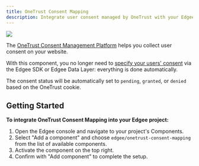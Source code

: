 ```yaml
---
title: OneTrust Consent Mapping
description: Integrate user consent managed by OneTrust with your Edgee components.
---
```


<img src="/images/banners/onetrust.png" className="rounded-lg" noZoom />


<EdgeeSdk />

The [OneTrust Consent Management Platform](https://www.onetrust.com/products/consent-management/) helps you collect user consent on your website.

With this component, you no longer need to [specify your users' consent](/services/consent/overview)
via the Edgee SDK or Edgee Data Layer: everything is done automatically.

The consent status will be automatically set to `pending`, `granted`, or `denied` based on the OneTrust cookie.

## Getting Started

**To integrate OneTrust Consent Mapping into your Edgee project:**

1. Open the Edgee console and navigate to your project's Components.
2. Select "Add a component" and choose `edgee/onetrust-consent-mapping` from the list of available components.
3. Activate the component on the top right.
4. Confirm with "Add component" to complete the setup.
